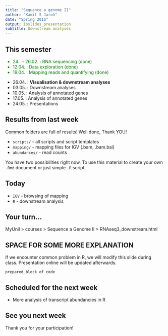 ```yaml
---
title: "Sequence a genome II"
author: "Kamil S Jaroň"
date: "Spring 2016"
output: ioslides_presentation
subtitle: Downstream analyses
---
```


## This semester

<font color="green"> 

- 24 . - 26.02.  : RNA sequencing (done)
- 12.04. : Data exploration (done)
- 19.04. : Mapping reads and quantifying (done)

</font>

- 26.04. : **Visualisation & downstream analyses**
- 03.05. : Downstream analyses
- 10.05. : Analysis of annotated genes
- 17.05. : Analysis of annotated genes
- 24.05. : Presentations

## Results from last week

Common folders are full of results! Well done, Thank YOU!

- `scripts/` - all scripts and script templates
- `mapping/` - mapping files for IGV (.bam, .bam.bai)
- `abundances/` - read counts

You have two possibilities right now. To use this material to create your own `.Rmd` document or just simple `.R` script. 

## Today

- `IGV` - browsing of mapping
- `R` - downstream analysis

## Your turn...

MyUnil > courses > Sequence a Genome II > RNAseq3_downstream.html

## SPACE FOR SOME MORE EXPLANATION

If we encounter common problem in R, we will modify this slide during class. Presentation online will be updated afterwards.

```
prepared block of code
```

## Scheduled for the next week

- More analysis of transcript abundancies in R
  
## See you next week

Thank you for your participation!